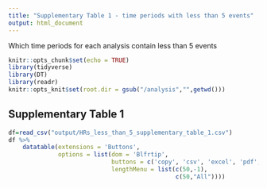 ```yaml
---
title: "Supplementary Table 1 - time periods with less than 5 events"
output: html_document
---
```

Which time periods for each analysis contain less than 5 events

```r
knitr::opts_chunk$set(echo = TRUE)
library(tidyverse)
library(DT)
library(readr)
knitr::opts_knit$set(root.dir = gsub("/analysis","",getwd()))
```

## Supplementary Table 1

```r
df=read_csv("output/HRs_less_than_5_supplementary_table_1.csv")
df %>%
    datatable(extensions = 'Buttons',
              options = list(dom = 'Blfrtip',
                             buttons = c('copy', 'csv', 'excel', 'pdf', 'print' ),
                             lengthMenu = list(c(50,-1),
                                               c(50,"All"))))
```


